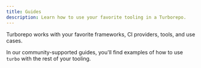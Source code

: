```yaml
---
title: Guides
description: Learn how to use your favorite tooling in a Turborepo.
---
```



Turborepo works with your favorite frameworks, CI providers, tools, and use cases.

In our community-supported guides, you'll find examples of how to use `turbo` with the rest of your tooling.

<Cards>
<Card
  title="Frameworks"
  description="Integrate frameworks into your Turborepo"
  href="/docs/guides/frameworks"
/>
<Card
  title="Continuous Integration"
  description="Use Turborepo with your CI"
  href="/docs/guides/ci-vendors"
/>

<Card
  title="Tools"
  description="Bring your favorite tooling"
  href="/docs/guides/tools"
/>

<Card
  title="Single-package workspaces"
  description="Integrate with a standalone application"
  href="/docs/guides/single-package-workspaces"
/>

<Card
  title="Generating code"
  description="Create new code fast"
  href="/docs/guides/generating-code"
/>

<Card
  title="Skipping tasks"
  description="Go fast by doing nothing"
  href="/docs/guides/skipping-tasks"
/>

<Card
  title="Publishing packages"
  description="Use your packages outside of your Turborepo"
  href="/docs/guides/publishing-libraries"
/>

<Card
  title="Handling platforms"
  description="OS, Node.js version, and other factors"
  href="/docs/guides/handling-platforms"
/>

<Card
  title="Multi-language support"
  description="Many languages, one repository"
  href="/docs/guides/multi-language"
/>
</Cards>
